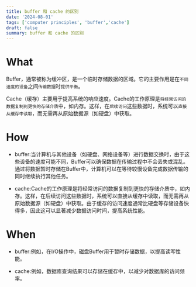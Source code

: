 ```yaml
---
title: buffer 和 cache 的区别
date: '2024-08-01'
tags: ['computer principles', 'buffer','cache']
draft: false
summary: buffer 和 cache 的区别
---
```


# What

Buffer，通常被称为缓冲区，是一个临时存储数据的区域。它的主要作用是在`不同速度的设备`之间`传输数据`时`提供平衡`。

Cache（缓存）主要用于提高系统的响应速度。Cache的工作原理是`将经常访问的数据复制到更快的存储介质`中，如内存。这样，在`后续访问`这些数据时，系统可以`直接从缓存中读取`，而无需再从原始数据源（如硬盘）中获取。

# How

- buffer:当计算机与其他设备（如硬盘、网络设备等）进行数据交换时，由于这些设备的速度可能不同，Buffer可以确保数据在传输过程中不会丢失或混乱。通过将数据暂时存储在Buffer中，计算机可以在等待较慢设备完成数据传输的同时继续执行其他任务。

- cache:Cache的工作原理是将经常访问的数据复制到更快的存储介质中，如内存。这样，在后续访问这些数据时，系统可以直接从缓存中读取，而无需再从原始数据源（如硬盘）中获取。由于缓存的访问速度通常比硬盘等存储设备快得多，因此这可以显著减少数据访问时间，提高系统性能。

# When

- buffer:例如，在I/O操作中，磁盘Buffer用于暂时存储数据，以提高读写性能。

- cache:例如，数据库查询结果可以存储在缓存中，以减少对数据库的访问频率。



